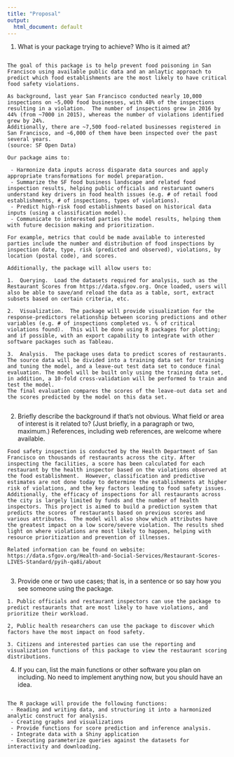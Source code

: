 ```yaml
---
title: "Proposal"
output:
  html_document: default
---
```



1. What is your package trying to achieve?  Who is it aimed at?

```q1

The goal of this package is to help prevent food poisoning in San Francisco using available public data and an anlaytic approach to predict which food establishments are the most likely to have critical food safety violations.

As background, last year San Francisco conducted nearly 10,000 inspections on ~5,000 food businesses, with 48% of the inspections resulting in a violation.  The number of inspections grew in 2016 by 44% (from ~7000 in 2015), whereas the number of violations identified grew by 24%.
Additionally, there are ~7,500 food-related businesses registered in San Francisco, and ~6,000 of them have been inspected over the past several years.
(source: SF Open Data)

Our package aims to:

 - Harmonize data inputs across disparate data sources and apply appropriate transformations for model preparation.
 - Summarize the SF food business landscape and related food inspection results, helping public officials and restaruant owners understand key drivers in food health issues (e.g. # of retail food establishments, # of inspections, types of violations).
 - Predict high-risk food establishments based on historical data inputs (using a classification model).
 - Communicate to interested parties the model results, helping them with future decision making and prioritization.

For example, metrics that could be made available to interested parties include the number and distribution of food inspections by inspection date, type, risk (predicted and observed), violations, by location (postal code), and scores.

Additionally, the package will allow users to:

1.  Querying.  Load the datasets required for analysis, such as the Restaurant Scores from https://data.sfgov.org. Once loaded, users will also be able to save/and reload the data as a table, sort, extract subsets based on certain criteria, etc.

2.  Visualization.  The package will provide visualization for the response-predictors relationship between scoring predictions and other variables (e.g. # of inspections completed vs. % of critical violations found).  This will be done using R packages for plotting; and if possible, with an export capability to integrate with other software packages such as Tableau.

3.  Analysis.  The package uses data to predict scores of restaurants. The source data will be divided into a training data set for training and tuning the model, and a leave-out test data set to conduce final evaluation. The model will be built only using the training data set, in addition, a 10-fold cross-validation will be performed to train and test the model.
The final evaluation compares the scores of the leave-out data set and the scores predicted by the model on this data set.


```

2. Briefly describe the background if that's not obvious.  What field
   or area of interest is it related to?  (Just briefly, in a paragraph
   or two, maximum.) References, including web references, are welcome
   where available.

```q2
Food safety inspection is conducted by the Health Department of San Francisco on thousands of restaurants across the city. After inspecting the facilities, a score has been calculated for each restaurant by the health inspector based on the violations observed at the food establishment.  However, classification and predictive estimates are not done today to determine the establishments at higher risk of violations, and the key factors leading to food safety issues.
Additionally, the efficacy of inspections for all restaurants across the city is largely limited by funds and the number of health inspectors. This project is aimed to build a prediction system that predicts the scores of restaurants based on previous scores and various attributes.  The model will also show which attributes have the greatest impact on a low score/severe violation. The results shed light on where violations are most likely to happen, helping with resource prioritization and prevention of illnesses.

Related information can be found on website: https://data.sfgov.org/Health-and-Social-Services/Restaurant-Scores-LIVES-Standard/pyih-qa8i/about


```

3. Provide one or two use cases; that is, in a sentence or so say how
   you see someone using the package.

```q3
1. Public officials and restaurant inspectors can use the package to predict restaurants that are most likely to have violations, and prioritize their workload.

2, Public health researchers can use the package to discover which factors have the most impact on food safety.

3. Citizens and interested parties can use the reporting and visualization functions of this package to view the restaurant scoring distributions.

```

4. If you can, list the main functions or other software you plan on
   including.  No need to implement anything now, but you should have
   an idea.

```q4

The R package will provide the following functions:
 - Reading and writing data, and structuring it into a harmonized analytic construct for analysis.
 - Creating graphs and visualizations
 - Provide functions for score prediction and inference analysis.
 - Integrate data with a Shiny application
 - Executing parameterize queries against the datasets for interactivity and downloading.

```




